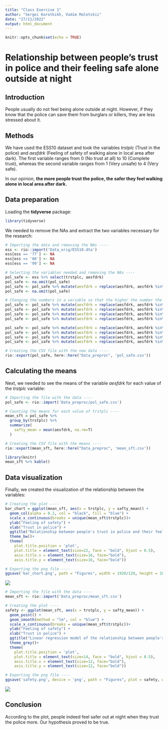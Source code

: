 ```yaml
---
title: "Class Exercise 1"
author: "Sergei Korotkikh, Vadim Maletskii"
date: "27/11/2022"
output: html_document
---
```


```r
knitr::opts_chunk$set(echo = TRUE)
```

# Relationship between people's trust in police and their feeling safe alone outside at night

## Introduction

People usually do not feel being alone outside at night. However, if they know that the police can save them from burglars or killers, they are less stressed about it.

## Methods

We have used the ESS10 dataset and took the variables *trstplc* (Trust in the police) and *aesfdrk* (Feeling of safety of walking alone in local area after dark). The first variable ranges from 0 (No trust at all) to 10 (Complete trust), whereas the second variable ranges from 1 (Very unsafe) to 4 (Very safe).

In our opinion, **the more people trust the police, the safer they feel walking alone in local area after dark.**

## Data preparation

Loading the __tidyverse__ package:

```r
library(tidyverse)
```

We needed to remove the NAs and extract the two variables necessary for the research:

```r
# Importing the data and removing the NAs ----
ess <- rio::import('Data_orig/ESS10.dta')
ess[ess == '77'] <- NA
ess[ess == '88'] <- NA
ess[ess == '99'] <- NA

# Selecting the variables needed and removing the NAs ----
pol_safe <- ess %>% select(trstplc, aesfdrk)
pol_safe <- na.omit(pol_safe)
pol_safe <- pol_safe %>% mutate(aesfdrk = replace(aesfdrk, aesfdrk %in% c(7, 8, 9), NA))
pol_safe <- na.omit(pol_safe)

# Changing the numbers in a variable so that the higher the number the bigger feeling of safety ----
pol_safe <- pol_safe %>% mutate(aesfdrk = replace(aesfdrk, aesfdrk %in% c(1), 5))
pol_safe <- pol_safe %>% mutate(aesfdrk = replace(aesfdrk, aesfdrk %in% c(2), 6))
pol_safe <- pol_safe %>% mutate(aesfdrk = replace(aesfdrk, aesfdrk %in% c(3), 7))
pol_safe <- pol_safe %>% mutate(aesfdrk = replace(aesfdrk, aesfdrk %in% c(4), 8))

pol_safe <- pol_safe %>% mutate(aesfdrk = replace(aesfdrk, aesfdrk %in% c(5), 4))
pol_safe <- pol_safe %>% mutate(aesfdrk = replace(aesfdrk, aesfdrk %in% c(6), 3))
pol_safe <- pol_safe %>% mutate(aesfdrk = replace(aesfdrk, aesfdrk %in% c(7), 2))
pol_safe <- pol_safe %>% mutate(aesfdrk = replace(aesfdrk, aesfdrk %in% c(8), 1))

# Creating the CSV file with the new data ----
rio::export(pol_safe, here::here("Data_preproc", 'pol_safe.csv'))
```

## Calculating the means

Next, we needed to see the means of the variable *aesfdrk* for each value of the *trstplc* variable:

```r
# Importing the file with the data ----
pol_safe <- rio::import('Data_preproc/pol_safe.csv')

# Counting the means for each value of trstplc ----
mean_sft = pol_safe %>% 
  group_by(trstplc) %>%
  summarize(
    safty_mean = mean(aesfdrk, na.rm=T)
  )

# Creating the CSV file with the means ----
rio::export(mean_sft, here::here("Data_preproc", 'mean_sft.csv'))
```

```r
library(knitr)
mean_sft %>% kable()
```

## Data visualization

Finally, we created the visualization of the relationship between the variables:

```r
# Creating the plot ----
bar_chart = ggplot(mean_sft, aes(x = trstplc, y = safty_mean)) +
  geom_col(alpha = 0.2, col = "black", fill = "blue") +
  scale_x_continuous(breaks = unique(mean_sft$trstplc))+
  ylab("Feeling of safety") +
  xlab("Trust in police") +
  ggtitle("Relationship between people's trust in police and their feeling of safety walking alone outside at night")+
  theme_bw()+ 
  theme(
    plot.title.position = 'plot',
    plot.title = element_text(size=22, face = "bold", hjust = 0.5),
    axis.title.x = element_text(size=16, face="bold"),
    axis.title.y = element_text(size=16, face="bold"))

# Exporting the png file ----
ggsave('bar_chart.png', path = "Figures", width = 1920/120, height = 1080/120, dpi = 300)
```

![](Figures/bar_chart.png)

```r
# Importing the file with the data ----
mean_sft <- rio::import('Data_preproc/mean_sft.csv')

# Creating the plot ----
safety <- ggplot(mean_sft, aes(x = trstplc, y = safty_mean)) + 
  geom_point() +
  geom_smooth(method = "lm", col = "blue") +
  scale_x_continuous(breaks = unique(mean_sft$trstplc))+
  ylab("Feeling of safety") +
  xlab("Trust in police") +
  ggtitle("Linear regression model of the relationship between people's trust in police and \ntheir feeling of safety walking alone outside at night") +
  theme_grey()+
  theme(
    plot.title.position = 'plot',
    plot.title = element_text(size=14, face = "bold", hjust = 0.5),
    axis.title.x = element_text(size=12, face="bold"),
    axis.title.y = element_text(size=12, face="bold"))

# Exporting the png file ----
ggsave('safety.png', device = 'png', path = "Figures", plot = safety, width = 8, height = 4)
```

![](Figures/safety.png)

## Conclusion

According to the plot, people indeed feel safer out at night when they trust the police more. Our hypothesis proved to be true.
